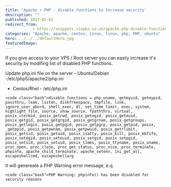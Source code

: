 ```yaml
---
title: 'Apache + PHP - disable functions to increase security'
description: ""
published: 2017-02-02
redirect_from:
            - https://snippets.slepko.co.uk/apache-php-disable-functions-to-increase-security/
categories: "Apache, apache, centos, Linux, linux, php, PHP, ubuntu"
hero: ../../../defaultHero.jpg
featuredImage:
---
```

If you give access to your VPS / Root server you can easily increase it's security by modifing list of disabled PHP functions.

Update php.ini file on the server - Ubuntu/Debian -/etc/php5/apache2/php.ini

- Centos/Rhel - /etc/php.ini

```
<code class="bash">disable_functions = php_uname, getmyuid, getmypid, passthru, leak, listen, diskfreespace, tmpfile, link, ignore_user_abord, shell_exec, dl, set_time_limit, exec, system, highlight_file, source, show_source, fpaththru, virtual, posix_ctermid, posix_getcwd, posix_getegid, posix_geteuid, posix_getgid, posix_getgrgid, posix_getgrnam, posix_getgroups, posix_getlogin, posix_getpgid, posix_getpgrp, posix_getpid, posix, _getppid, posix_getpwnam, posix_getpwuid, posix_getrlimit, posix_getsid, posix_getuid, posix_isatty, posix_kill, posix_mkfifo, posix_setegid, posix_seteuid, posix_setgid, posix_setpgid, posix_setsid, posix_setuid, posix_times, posix_ttyname, posix_uname, proc_open, proc_close, proc_get_status, proc_nice, proc_terminate, phpinfo, apache_child_terminate, apache_setenv, ini_get_all, escapeshellcmd, escapeshellarg
```

It will genereate a PHP Warning error message, e.q.

```
<code class="bash">PHP Warning: phpinfo() has been disabled for security reasons
```
